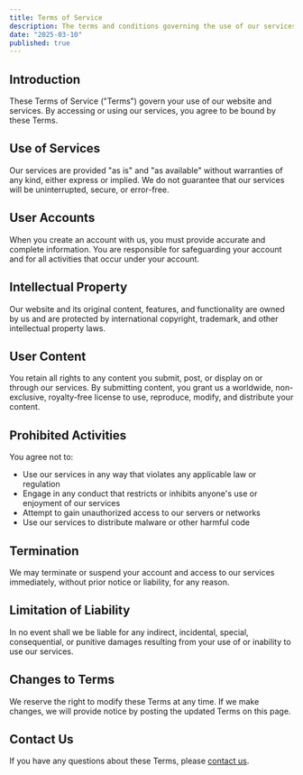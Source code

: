 ```yaml
---
title: Terms of Service
description: The terms and conditions governing the use of our services
date: "2025-03-10"
published: true
---
```


## Introduction

These Terms of Service ("Terms") govern your use of our website and services. By accessing or using our services, you agree to be bound by these Terms.

## Use of Services

Our services are provided "as is" and "as available" without warranties of any kind, either express or implied. We do not guarantee that our services will be uninterrupted, secure, or error-free.

## User Accounts

When you create an account with us, you must provide accurate and complete information. You are responsible for safeguarding your account and for all activities that occur under your account.

## Intellectual Property

Our website and its original content, features, and functionality are owned by us and are protected by international copyright, trademark, and other intellectual property laws.

## User Content

You retain all rights to any content you submit, post, or display on or through our services. By submitting content, you grant us a worldwide, non-exclusive, royalty-free license to use, reproduce, modify, and distribute your content.

## Prohibited Activities

You agree not to:

- Use our services in any way that violates any applicable law or regulation
- Engage in any conduct that restricts or inhibits anyone's use or enjoyment of our services
- Attempt to gain unauthorized access to our servers or networks
- Use our services to distribute malware or other harmful code

## Termination

We may terminate or suspend your account and access to our services immediately, without prior notice or liability, for any reason.

## Limitation of Liability

In no event shall we be liable for any indirect, incidental, special, consequential, or punitive damages resulting from your use of or inability to use our services.

## Changes to Terms

We reserve the right to modify these Terms at any time. If we make changes, we will provide notice by posting the updated Terms on this page.

## Contact Us

If you have any questions about these Terms, please [contact us](/contact).
